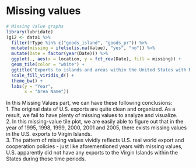 # Missing values

```r
# Missing Value graphs
library(lubridate)
(g12 <- data1 %>%
  filter(!Type %in% c("goods_island", "goods_pr")) %>%
  mutate(missing = ifelse(is.na(Value), "yes", "no")) %>%
  mutate(Date = factor(year(Date))) %>%
  ggplot(., aes(x = location, y = fct_rev(Date), fill = missing)) +
  geom_tile(color = "white") +
  ggtitle("Exports to islands and areas within the United States with NAs added") +
  scale_fill_viridis_d() +
  theme_bw() +
  labs(y = "Year",
       x = "Area Name"))
```

In this Missing Values part, we can have these following conclusions: \
1. The original data of U.S. exports are quite clean and organized. As a result, we fail to have plenty of missing values to analyze and visualize. \
2. In this missing-value tile plot, we are easily able to figure out that in the year of 1995, 1998, 1999, 2000, 2001 and 2005, there exists missing values in the U.S. exports to Virgin Islands. \
3. The pattern of missing values vividly reflects U.S. real world export and cooperation policies - just like aforementioned years with missing values, U.S. apparently did not have any exports to the Virgin Islands within the States during those time periods.